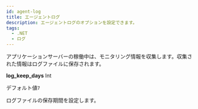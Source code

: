 ```yaml
---
id: agent-log
title: エージェントログ
description: エージェントログのオプションを設定できます。
tags:
  - .NET
  - ログ
---
```


アプリケーションサーバーの稼働中は、モニタリング情報を収集します。収集された情報はログファイルに保存されます。

**log_keep_days** <span class='type'>Int</span>

  デフォルト値`7`

  ログファイルの保存期間を設定します。
